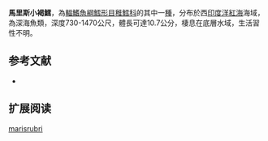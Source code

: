 {{Speciesbox
| name = 馬里斯小褐鱈
| image = 
| image_width = 250px
| status = NE
| status_system = iucn3.1
| trend = unknow
| genus = Physiculus
| species = marisrubri
| authority = [[Brüss|Brüss]], 1986
| synonyms = 
}}
'''馬里斯小褐鱈'''，為[[輻鰭魚綱|輻鰭魚綱]][[鱈形目|鱈形目]][[稚鱈科|稚鱈科]]的其中一[[種|種]]，分布於西[[印度洋|印度洋]][[紅海|紅海]]海域，為深海魚類，深度730-1470公尺，體長可達10.7公分，棲息在底層水域，生活習性不明。

==参考文献==
*{{FishBase_species|genus=Physiculus|species=marisrubri|year=2016|month=1}}

== 扩展阅读 ==
{{refbegin}}
{{wikispecies-inline|Physiculus marisrubri|馬里斯小褐鱈}}
{{refend}}
{{Taxonbar|from=Q1869091}}

[[Category:小褐鱈屬|marisrubri]]


{{鱈形目小作品}}